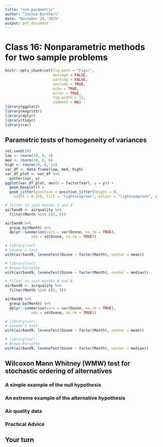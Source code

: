 ```yaml
---
title: "non_parametric"
author: "Joshua Burkhart"
date: "November 24, 2015"
output: pdf_document
---
```


# Class 16: Nonparametric methods for two sample problems

```r
knitr::opts_chunk$set(fig.path = "Figs/",
                      message = FALSE,
                      warning = FALSE,
                      include = TRUE,
                      echo = TRUE,
                      error = TRUE,
                      fig.width = 11,
                      comment = NA)
library(ggplot2)
library(magrittr)
library(dplyr)
library(tidyr)
library(car)
```

## Parametric tests of homogeneity of variances

```r
set.seed(10)
low <- rnorm(30, 0, 3) 
med <- rnorm(30, 0, 6)
high <- rnorm(30, 0, 12)
var_df <- data.frame(low, med, high)
var_df_plot <- var_df %>%
  gather(var, y)
ggplot(var_df_plot, aes(x = factor(var), y = y)) +
  geom_boxplot() +
  geom_jitter(position = position_jitter(height = 0, 
    width = 0.25), fill = "lightseagreen", colour = "lightseagreen", alpha = 0.75, size = 3)
```

```r
# filter to just months 5 and 9
air5and9 <- airquality %>%
  filter(Month %in% c(5, 9))

air5and9 %>%
  group_by(Month) %>%
  dplyr::summarise(vars = var(Ozone, na.rm = TRUE),
            sds = sd(Ozone, na.rm = TRUE))
```

```r
# library(car)
# Levene's test
with(air5and9, leveneTest(Ozone ~ factor(Month), center = mean))
```

```r
# library(car)
# Brown-Forsythe
with(air5and9, leveneTest(Ozone ~ factor(Month), center = median))
```

```r
# filter to just months 8 and 9
air8and9 <- airquality %>%
  filter(Month %in% c(8, 9))

air8and9 %>%
  group_by(Month) %>%
  dplyr::summarise(vars = var(Ozone, na.rm = TRUE),
            sds = sd(Ozone, na.rm = TRUE))
```

```r
# library(car)
# Levene's test
with(air8and9, leveneTest(Ozone ~ factor(Month), center = mean))
```

```r
# library(car)
# Brown-Forsythe
with(air8and9, leveneTest(Ozone ~ factor(Month), center = median))
```

## Wilcoxon Mann Whitney (WMW) test for stochastic ordering of alternatives

### A simple example of the null hypothesis
### An extreme example of the alternative hypothesis
### Air quality data
### Practical Advice
  
## Your turn


